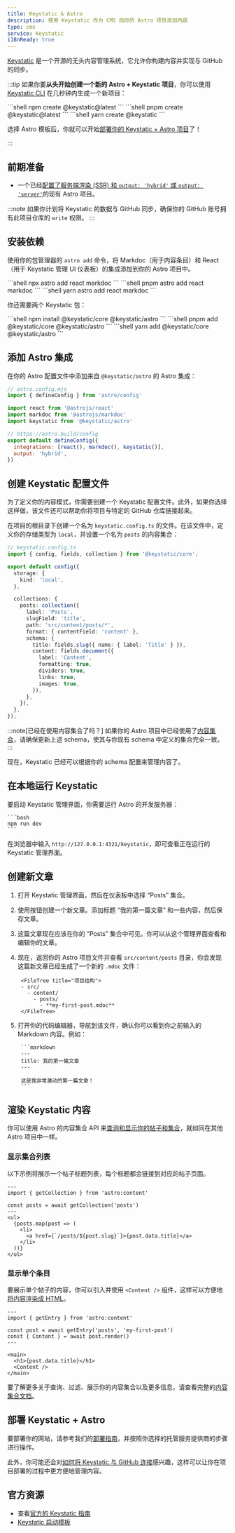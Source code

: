 ```yaml
---
title: Keystatic & Astro
description: 使用 Keystatic 作为 CMS 向你的 Astro 项目添加内容
type: cms
service: Keystatic
i18nReady: true
---
```


[Keystatic](https://keystatic.com/) 是一个开源的无头内容管理系统，它允许你构建内容并实现与 GitHub 的同步。

:::tip
如果你要**从头开始创建一个新的 Astro + Keystatic 项目**，你可以使用 [Keystatic CLI](https://keystatic.com/docs/quick-start#keystatic-cli) 在几秒钟内生成一个新项目：

<PackageManagerTabs>
  <Fragment slot="npm">
  ```shell
  npm create @keystatic@latest
  ```
  </Fragment>
  <Fragment slot="pnpm">
  ```shell
  pnpm create @keystatic@latest
  ```
  </Fragment>
  <Fragment slot="yarn">
  ```shell
  yarn create @keystatic
  ```
  </Fragment>
</PackageManagerTabs>

选择 Astro 模板后，你就可以开始[部署你的 Keystatic + Astro 项目](#部署-keystatic--astro)了！

:::

## 前期准备

- 一个已经[配置了服务端渲染 (SSR) 和 `output: 'hybrid'` 或 `output: 'server'`](/zh-cn/guides/server-side-rendering/)的现有 Astro 项目。

:::note
如果你计划将 Keystatic 的数据与 GitHub 同步，确保你的 GitHub 账号拥有此项目仓库的 `write` 权限。
:::

## 安装依赖

使用你的包管理器的 `astro add` 命令，将 Markdoc（用于内容条目）和 React（用于 Keystatic 管理 UI 仪表板）的集成添加到你的 Astro 项目中。

<PackageManagerTabs>
  <Fragment slot="npm">
  ```shell
  npx astro add react markdoc
  ```
  </Fragment>
  <Fragment slot="pnpm">
  ```shell
  pnpm astro add react markdoc
  ```
  </Fragment>
  <Fragment slot="yarn">
  ```shell
  yarn astro add react markdoc
  ```
  </Fragment>
</PackageManagerTabs>

你还需要两个 Keystatic 包：

<PackageManagerTabs>
  <Fragment slot="npm">
  ```shell
  npm install @keystatic/core @keystatic/astro
  ```
  </Fragment>
  <Fragment slot="pnpm">
  ```shell
  pnpm add @keystatic/core @keystatic/astro
  ```
  </Fragment>
  <Fragment slot="yarn">
  ```shell
  yarn add @keystatic/core @keystatic/astro
  ```
  </Fragment>
</PackageManagerTabs>

## 添加 Astro 集成

在你的 Astro 配置文件中添加来自 `@keystatic/astro` 的 Astro 集成：

```js  ins={6} ins=", keystatic()"
// astro.config.mjs
import { defineConfig } from 'astro/config'

import react from '@astrojs/react'
import markdoc from '@astrojs/markdoc'
import keystatic from '@keystatic/astro'

// https://astro.build/config
export default defineConfig({
  integrations: [react(), markdoc(), keystatic()],
  output: 'hybrid',
})
```

## 创建 Keystatic 配置文件

为了定义你的内容模式，你需要创建一个 Keystatic 配置文件。此外，如果你选择这样做，该文件还可以帮助你将项目与特定的 GitHub 仓库链接起来。

在项目的根目录下创建一个名为 `keystatic.config.ts` 的文件。在该文件中，定义你的存储类型为 `local`，并设置一个名为 `posts` 的内容集合：

```ts {8-25}
// keystatic.config.ts
import { config, fields, collection } from '@keystatic/core';

export default config({
  storage: {
    kind: 'local',
  },

  collections: {
    posts: collection({
      label: 'Posts',
      slugField: 'title',
      path: 'src/content/posts/*',
      format: { contentField: 'content' },
      schema: {
        title: fields.slug({ name: { label: 'Title' } }),
        content: fields.document({
          label: 'Content',
          formatting: true,
          dividers: true,
          links: true,
          images: true,
        }),
      },
    }),
  },
});
```

:::note[已经在使用内容集合了吗？]
如果你的 Astro 项目中已经使用了[内容集合](/zh-cn/guides/content-collections/#定义集合)，请确保更新上述 schema，使其与你现有 schema 中定义的集合完全一致。
:::

现在，Keystatic 已经可以根据你的 schema 配置来管理内容了。

## 在本地运行 Keystatic

要启动 Keystatic 管理界面，你需要运行 Astro 的开发服务器：

    ```bash
    npm run dev
    ```

在浏览器中输入 `http://127.0.0.1:4321/keystatic`，即可查看正在运行的 Keystatic 管理界面。


## 创建新文章

1. 打开 Keystatic 管理界面，然后在仪表板中选择 “Posts” 集合。

2. 使用按钮创建一个新文章。添加标题 “我的第一篇文章” 和一些内容，然后保存文章。
 
3. 这篇文章现在应该在你的 “Posts” 集合中可见。你可以从这个管理界面查看和编辑你的文章。
 
4. 现在，返回你的 Astro 项目文件并查看 `src/content/posts` 目录，你会发现这篇新文章已经生成了一个新的 `.mdoc` 文件：

		<FileTree title="项目结构">
		- src/
		  - content/
		    - posts/
		      - **my-first-post.mdoc**
		</FileTree>

5. 打开你的代码编辑器，导航到该文件，确认你可以看到你之前输入的 Markdown 内容。例如：

		```markdown
		---
		title: 我的第一篇文章
		---
		
		这是我非常激动的第一篇文章！
		```

## 渲染 Keystatic 内容

你可以使用 Astro 的内容集合 API 来[查询和显示你的帖子和集合](/zh-cn/guides/content-collections/#查询集合)，就如同在其他 Astro 项目中一样。

### 显示集合列表

以下示例将展示一个帖子标题列表，每个标题都会链接到对应的帖子页面。

```tsx {4}
---
import { getCollection } from 'astro:content'

const posts = await getCollection('posts')
---
<ul>
  {posts.map(post => (
    <li>
      <a href={`/posts/${post.slug}`}>{post.data.title}</a>
    </li>
  ))}
</ul>
```

### 显示单个条目

要展示单个帖子的内容，你可以引入并使用 `<Content />` 组件，这样可以方便地[将内容渲染成 HTML](/zh-cn/guides/content-collections/#将内容渲染成-html)。

```tsx {4-5}
---
import { getEntry } from 'astro:content'

const post = await getEntry('posts', 'my-first-post')
const { Content } = await post.render()
---

<main>
  <h1>{post.data.title}</h1>
  <Content />
</main>

```

要了解更多关于查询、过滤、展示你的内容集合以及更多信息，请查看完整的[内容集合文档](/zh-cn/guides/content-collections/)。
## 部署 Keystatic + Astro

要部署你的网站，请参考我们的[部署指南](/zh-cn/guides/deploy/)，并按照你选择的托管服务提供商的步骤进行操作。

此外，你可能还会对[如何将 Keystatic 与 GitHub 连接](https://keystatic.com/docs/connect-to-github)感兴趣，这样可以让你在项目部署的过程中更方便地管理内容。

## 官方资源

- 查看[官方的 Keystatic 指南](https://keystatic.com/docs/installation-astro)
- [Keystatic 启动模板](https://github.com/Thinkmill/keystatic/tree/main/templates/astro)
